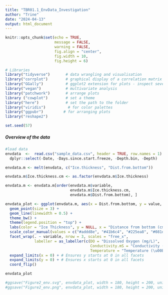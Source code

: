 ---
title: "TBR01.1_EnvData_Investigation"
author: "Trine"
date: "2024-04-13"
output: html_document
---


```{r setup, include=FALSE}
knitr::opts_chunk$set(echo = TRUE,
                      message = FALSE, 
                      warning = FALSE,
                      fig.align = "center",
                      fig.width = 10,
                      fig.height = 6)
```


```{r Libraries and seed}

# Libraries
library("tidyverse")       # data wrangling and visualisation   
library("corrplot")        # graphical display of a correlation matrix
library("GGally")          # ggplot2 extension for plots - inspect several plots together
library("vegan")           # multivariate analysis
library("patchwork")       # arrange plots
library ("cowplot")        # set a theme
library("here")            # set the path to the folder 
library("viridis")          # for color palettes
library("ggpubr")         # for arranging plots
library("reshape2")

set.seed(57)
```


##### Overview of the data
```{r}

#load data
envdata  <-  read.csv("sample_data.csv", header = TRUE, row.names = 1) %>%
  dplyr::select(-Date, -Days.since.start.freeze, -Depth.bin, -Depth)

envdata.m <- melt(envdata, c("Ice.thickness", "Dist.from.bottom"))

envdata.m$Ice.thickness.cm <- as.factor(envdata.m$Ice.thickness)

envdata.m <- envdata.m[order(envdata.m$variable, 
                             envdata.m$Ice.thickness.cm, 
                             envdata.m$Dist.from.bottom), ]

envdata_plot <- ggplot(envdata.m, aes(x = Dist.from.bottom, y = value, color = Ice.thickness)) +
  geom_point(size = 3) +
  geom_line(linewidth = 0.5) +
  theme_bw() +
  theme(legend.position = "top") +
  labs(color = "Ice Thickness", y = NULL, x = "Distance from bottom (cm)") +
  scale_color_manual(values = c("#addd8e", "#41b6c4", "#225ea8", "#081d58")) +
  facet_wrap(. ~ variable, nrow = 3, scales = "free_x",
             labeller = as_labeller(c(DO = "Dissolved Oxygen (mg/L)", 
                                      Conductivity.mS = "Conductivity (mS)",
                                      Temperature = "Temperature (\u00B0C)"))) +
  expand_limits(x = 0) + # Ensures y starts at 0 in all facets
  expand_limits(y = 0) + # Ensures x starts at 0 in all facets
  coord_flip()

envdata_plot

#ggsave("Figure2_env.svg", envdata_plot, width = 180, height = 200, units = "mm",dpi = 300)
#ggsave("Figure2_env.png", envdata_plot, width = 180, height = 200, units = "mm",dpi = 300)
```
